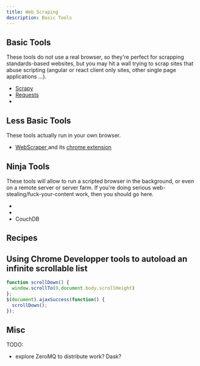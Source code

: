 ```yaml
---
title: Web Scraping
description: Basic Tools
---
```


## Basic Tools

These tools do not use a real browser, so they're perfect for scrapping standards-based websites, but you may hit a wall trying to
scrap sites that abuse scripting (angular or react client only sites, other single page applications ...).

* [Scrapy](https://scrapy.org/)
* [Requests](http://docs.python-requests.org/)
* <Link to="beautifulsoup" />

## Less Basic Tools

These tools actually run in your own browser. 

* [WebScraper ](http://webscraper.io/) and its [chrome extension](https://chrome.google.com/webstore/detail/web-scraper/jnhgnonknehpejjnehehllkliplmbmhn)

## Ninja Tools

These tools will allow to run a scripted browser in the background, or even on a remote server or server farm. If you're doing
serious web-stealing/fuck-your-content work, then you should go here.

* <Link to="/python/jupyter" />
* <Link to="selenium" />
* CouchDB

## Recipes

## Using Chrome Developper tools to autoload an infinite scrollable list

```javascript
function scrollDown() {
  window.scrollTo(0,document.body.scrollHeight)
};
$(document).ajaxSuccess(function() {
  scrollDown();
});
```
## Misc

TODO:

* explore ZeroMQ to distribute work? Dask?